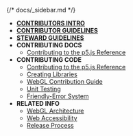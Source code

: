 {/* docs/_sidebar.md */}

* [**CONTRIBUTORS INTRO**](README/)
* [**CONTRIBUTOR GUIDELINES**](contributor_guidelines/)
* [**STEWARD GUIDELINES**](steward_guidelines/)
* **CONTRIBUTING DOCS**
  * [Contributing to the p5.js Reference](contributing_to_the_p5.js_reference/)
* **CONTRIBUTING CODE**
  * [Contributing to the p5.js Reference](contributing_to_the_p5.js_reference/)
  * [Creating Libraries](creating_libraries/)
  * [WebGL Contribution Guide](webgl_contribution_guide/)
  * [Unit Testing](unit_testing/)
  * [Friendly-Error System](friendly_error_system/)
* **RELATED INFO**
  * [WebGL Architecture](webgl_mode_architecture/)
  * [Web Accessibility](web_accessibility/)
  * [Release Process](release_process/)
